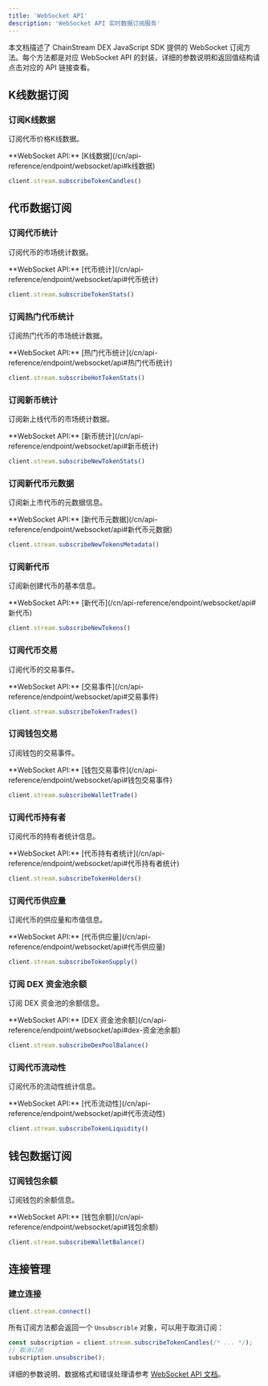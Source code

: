 ```yaml
---
title: 'WebSocket API'
description: 'WebSocket API 实时数据订阅服务'
---
```


本文档描述了 ChainStream DEX JavaScript SDK 提供的 WebSocket 订阅方法。每个方法都是对应 WebSocket API 的封装，详细的参数说明和返回值结构请点击对应的 API 链接查看。

## K线数据订阅

### 订阅K线数据
订阅代币价格K线数据。

<Tip>
  **WebSocket API:** [K线数据](/cn/api-reference/endpoint/websocket/api#k线数据)
</Tip>

```typescript
client.stream.subscribeTokenCandles()
```

## 代币数据订阅

### 订阅代币统计
订阅代币的市场统计数据。

<Tip>
  **WebSocket API:** [代币统计](/cn/api-reference/endpoint/websocket/api#代币统计)
</Tip>

```typescript
client.stream.subscribeTokenStats()
```

### 订阅热门代币统计
订阅热门代币的市场统计数据。

<Tip>
  **WebSocket API:** [热门代币统计](/cn/api-reference/endpoint/websocket/api#热门代币统计)
</Tip>

```typescript
client.stream.subscribeHotTokenStats()
```

### 订阅新币统计
订阅新上线代币的市场统计数据。

<Tip>
  **WebSocket API:** [新币统计](/cn/api-reference/endpoint/websocket/api#新币统计)
</Tip>

```typescript
client.stream.subscribeNewTokenStats()
```

### 订阅新代币元数据
订阅新上市代币的元数据信息。

<Tip>
  **WebSocket API:** [新代币元数据](/cn/api-reference/endpoint/websocket/api#新代币元数据)
</Tip>

```typescript
client.stream.subscribeNewTokensMetadata()
```

### 订阅新代币
订阅新创建代币的基本信息。

<Tip>
  **WebSocket API:** [新代币](/cn/api-reference/endpoint/websocket/api#新代币)
</Tip>

```typescript
client.stream.subscribeNewTokens()
```

### 订阅代币交易
订阅代币的交易事件。

<Tip>
  **WebSocket API:** [交易事件](/cn/api-reference/endpoint/websocket/api#交易事件)
</Tip>

```typescript
client.stream.subscribeTokenTrades()
```

### 订阅钱包交易
订阅钱包的交易事件。

<Tip>
  **WebSocket API:** [钱包交易事件](/cn/api-reference/endpoint/websocket/api#钱包交易事件)
</Tip>

```typescript
client.stream.subscribeWalletTrade()
```

### 订阅代币持有者
订阅代币的持有者统计信息。

<Tip>
  **WebSocket API:** [代币持有者统计](/cn/api-reference/endpoint/websocket/api#代币持有者统计)
</Tip>

```typescript
client.stream.subscribeTokenHolders()
```

### 订阅代币供应量
订阅代币的供应量和市值信息。

<Tip>
  **WebSocket API:** [代币供应量](/cn/api-reference/endpoint/websocket/api#代币供应量)
</Tip>

```typescript
client.stream.subscribeTokenSupply()
```

### 订阅 DEX 资金池余额
订阅 DEX 资金池的余额信息。

<Tip>
  **WebSocket API:** [DEX 资金池余额](/cn/api-reference/endpoint/websocket/api#dex-资金池余额)
</Tip>

```typescript
client.stream.subscribeDexPoolBalance()
```

### 订阅代币流动性
订阅代币的流动性统计信息。

<Tip>
  **WebSocket API:** [代币流动性](/cn/api-reference/endpoint/websocket/api#代币流动性)
</Tip>

```typescript
client.stream.subscribeTokenLiquidity()
```

## 钱包数据订阅

### 订阅钱包余额
订阅钱包的余额信息。

<Tip>
  **WebSocket API:** [钱包余额](/cn/api-reference/endpoint/websocket/api#钱包余额)
</Tip>

```typescript
client.stream.subscribeWalletBalance()
```

## 连接管理

### 建立连接
```typescript
client.stream.connect()
```

所有订阅方法都会返回一个 `Unsubscrible` 对象，可以用于取消订阅：

```typescript
const subscription = client.stream.subscribeTokenCandles(/* ... */);
// 取消订阅
subscription.unsubscribe();
```

详细的参数说明、数据格式和错误处理请参考 [WebSocket API 文档](/cn/api-reference/endpoint/websocket/api)。 